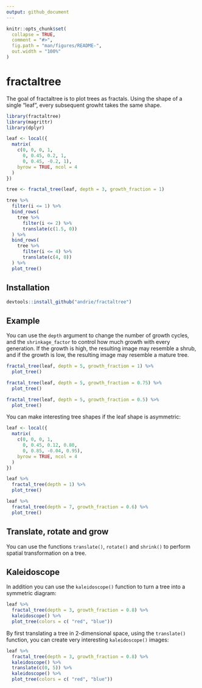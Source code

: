```yaml
---
output: github_document
---
```


<!-- README.md is generated from README.Rmd. Please edit that file -->

```r
knitr::opts_chunk$set(
  collapse = TRUE,
  comment = "#>",
  fig.path = "man/figures/README-",
  out.width = "100%"
)
```
# fractaltree

The goal of fractaltree is to plot trees as fractals. Using the shape of a single "leaf", every subsequent growht takes the same shape.

```r
library(fractaltree)
library(magrittr)
library(dplyr)

leaf <- local({
  matrix(
    c(0, 0, 0, 1,
      0, 0.45, 0.2, 1,
      0, 0.45, -0.2, 1),
    byrow = TRUE, ncol = 4
  )
})

tree <- fractal_tree(leaf, depth = 3, growth_fraction = 1)

tree %>% 
  filter(i <= 1) %>% 
  bind_rows(
    tree %>% 
      filter(i <= 2) %>% 
      translate(c(1.5, 0))
  ) %>% 
  bind_rows(
    tree %>% 
      filter(i <= 4) %>% 
      translate(c(4, 0))
  ) %>%  
  plot_tree()

```

## Installation


```r
devtools::install_github("andrie/fractaltree")
```

## Example

You can use the `depth` argument to change the number of growth cycles, and the `shrinkage_factor` to control how much growth with every generation.  If the growth is high, the resulting image may resemble a shrub, and if the growth is low, the resulting image may resemble a mature tree.

```r
fractal_tree(leaf, depth = 5, growth_fraction = 1) %>% 
  plot_tree()

fractal_tree(leaf, depth = 5, growth_fraction = 0.75) %>% 
  plot_tree()

fractal_tree(leaf, depth = 5, growth_fraction = 0.5) %>% 
  plot_tree()


```

You can make interesting tree shapes if the leaf shape is asymmetric:

```r
leaf <- local({
  matrix(
    c(0, 0, 0, 1,
      0, 0.45, 0.12, 0.80,
      0, 0.85, -0.04, 0.95),
    byrow = TRUE, ncol = 4
  )
})

leaf %>% 
  fractal_tree(depth = 1) %>% 
  plot_tree()

leaf %>% 
  fractal_tree(depth = 7, growth_fraction = 0.6) %>% 
  plot_tree()

```

## Translate, rotate and grow

You can use the functions `translate()`, `rotate()` and `shrink()` to perform spatial transformation on a tree.

## Kaleidoscope

In addition you can use the `kaleidoscope()` function to turn a tree into a symmetric diagram:

```r
leaf %>% 
  fractal_tree(depth = 3, growth_fraction = 0.8) %>% 
  kaleidoscope() %>% 
  plot_tree(colors = c( "red", "blue"))

```

By first translating a tree in 2-dimensional space, using the `translate()` function, you can create very interesting `kaleidoscope()` images:

```r
leaf %>% 
  fractal_tree(depth = 3, growth_fraction = 0.8) %>% 
  kaleidoscope() %>% 
  translate(c(0, 5)) %>% 
  kaleidoscope() %>% 
  plot_tree(colors = c( "red", "blue"))

```
